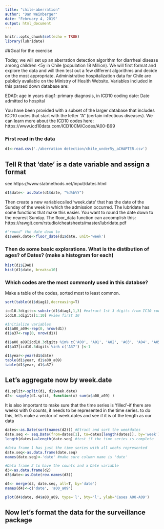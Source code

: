 ```yaml
---
title: "chile-aberration"
author: "Dan Weinberger"
date: "February 4, 2019"
output: html_document
---
```


```r
knitr::opts_chunk$set(echo = TRUE)
library(lubridate)
```

##Goal for the exercise

Today, we will set up an aberration detection algorithm for diarrheal disease among children <5y in Chile (population 18 Million). We will first format and explore the data and will then  test out a few different algorithms and decide on the most appropriate. Administrative hospitalization data for Chile are publicly available on the Ministry of Health Website. Variables included in this parsed down database are:

EDAD: age in years
diag1: primary diagnosis, in ICD10 coding
date: Date admitted to hospital 

You have been provided with a subset of the larger database that includes ICD10 codes that start with the letter "A" (certain infectious diseases). We can learn more about the ICD10 codes here: https://www.icd10data.com/ICD10CM/Codes/A00-B99

### First read in the data 
```r
d1<-read.csv('./aberration detection/chile_under5y_aCHAPTER.csv')
```

## Tell R that 'date' is a date variable and assign a format
see https://www.statmethods.net/input/dates.html
```r
d1$date<- as.Date(d1$date, "%d%b%Y")
```

Then create a new variablecalled 'week.date' that has the date of the Sunday of the week in which the admission occurred. The lubridate has some functions that make this easier. You want to round the date down to the nearest Sunday. The floor_data function can accomplish this: https://rawgit.com/rstudio/cheatsheets/master/lubridate.pdf

```r
#"round" the date down to 
d1$week.date<-floor_date(d1$date, unit='week')
```


### Then do some basic explorations. What is the distibution of ages? of Dates? (make a histogram for each)
```r
hist(d1$EDAD)
hist(d1$date, breaks=10)
```

### Which codes are the most commonly used in this databse?
Make a table of the codes, sorted most to least common.

```r
sort(table(d1$diag1),decreasing=T)
```


```r
icd10.3digits<-substr(d1$diag1,1,3) #extract 1st 3 digits from IC10 code
icd10.3digits[1:10] #view first 10

#Initialize variables
d1$a00_a09<-rep(0, nrow(d1))
d1$a37<-rep(0, nrow(d1))

d1$a00_a09[icd10.3digits %in% c('A00', 'A01', 'A02', 'A03', 'A04', 'A05', 'A06', 'A07', 'A08', 'A09') ]<-1
d1$a37[icd10.3digits %in% c('A37') ]<-1

d1$year<-year(d1$date)
table(d1$year, d1$a00_a09)
table(d1$year, d1$a37)

```

## Let's aggregate now by week.date

```r
d1.split<-split(d1, d1$week.date)
d2<- sapply(d1.split, function(x) sum(x$a00_a09) )
```

It is also important to make sure that the time series is 'filled'--if there are weeks with 0 counts, it needs to be represented in the time series. to do this, let's make a vector of week.dates and see if it is of the length as our data
```r
dates<-as.Date(sort(names(d2))) #Etract and sort the weekdates
date.seq <- seq.Date(from=dates[1], to=dates[length(dates)], by='week') #create a sequence from first to last week date
length(dates)==length(date.seq) #test if the time series is complete

#data frame 1 has just the time series with all weeks represented 
date.seq<-as.data.frame(date.seq)
names(date.seq)<-'date' #make sure column name is 'date'

#Data frame 2 to have the counts and a Date variable
d3<-as.data.frame(d2)
d3$date<-as.Date(row.names(d3))

d4<- merge(d3, date.seq, all=T, by='date')
names(d4)<-c('date', 'a00_a09')
```

```r
plot(d4$date, d4$a00_a09, type='l', bty='l', ylab='Cases A00-A09')
```

## Now let's format the data for the surveillance package




